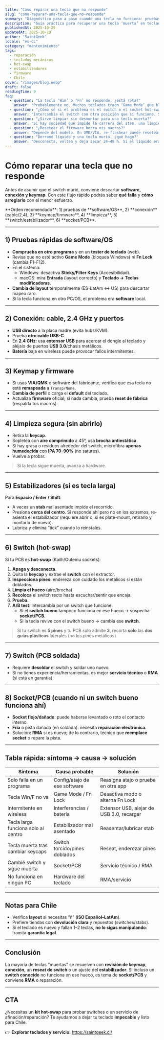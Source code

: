 ```yaml
---
title: "Cómo reparar una tecla que no responde"
slug: "como-reparar-una-tecla-que-no-responde"
summary: "Diagnóstico paso a paso cuando una tecla no funciona: pruebas rápidas de software/OS, cable o 2.4 GHz, capas y firmware, limpieza, estabilizadores y reemplazo de switch en PCB hot-swap."
description: "Guía práctica para recuperar una tecla ‘muerta’ en teclados mecánicos: identificar si es problema de software, conexión, keymap o hardware (switch/estabilizador/socket). Instrucciones para hot-swap, soldado y cuándo solicitar RMA."
publishedAt: 2025-10-29
updatedAt: 2025-10-29
author: "SaintGeek"
locale: "es-CL"
category: "mantenimiento"
tags:
  - reparación
  - teclados mecánicos
  - hot-swap
  - estabilizadores
  - firmware
  - Chile
cover: "/images/blog.webp"
draft: false
readingTime: 9
faq:
  - question: "La tecla ‘Win’ o ‘Fn’ no responde, ¿está rota?"
    answer: "Probablemente no. Muchos teclados traen ‘Game Mode’ que bloquea la tecla Windows y la fila F puede depender de ‘Fn Lock’. Revisa si hay un indicador o combinación para alternarlos y prueba de nuevo."
  - question: "¿Cómo sé si el problema es el switch o el socket hot-swap?"
    answer: "Intercambia el switch con otra posición que sí funcione. Si la tecla ‘muerta’ revive con el switch bueno, era el switch. Si el switch bueno tampoco funciona en ese hueco, sospecha del socket/PCB."
  - question: "¿Sirve limpiar sin desmontar para una tecla muerta?"
    answer: "Si hay suciedad que impide la carrera del stem, una limpieza superficial puede ayudar. Si el contacto interno falló, solo cambiar o resoldar el switch lo arregla."
  - question: "¿Resetear el firmware borra mis macros?"
    answer: "Depende del modelo. En QMK/VIA, re-flashear puede resetear el keymap al default. Exporta tu layout antes de resetear."
  - question: "Derramé líquido y una tecla murió, ¿qué hago?"
    answer: "Desconecta, voltea y deja secar 24–48 h. Si el líquido era azucarado, la solución real es limpieza interna. Si la tecla sigue muerta, requiere servicio (reemplazo de switch/PCB) o RMA."
---
```


# Cómo reparar una tecla que **no responde**

Antes de asumir que el switch murió, conviene descartar **software, conexión y keymap**. Con este flujo rápido podrás saber **qué falla** y **cómo arreglarlo** con el menor esfuerzo.

<Note>
**Orden recomendado**: 1) pruebas de **software/OS**, 2) **conexión** (cable/2.4), 3) **keymap/firmware**, 4) **limpieza**, 5) **switch/estabilizador**, 6) **socket/PCB**.
</Note>

---

## 1) Pruebas rápidas de software/OS

- **Comprueba en otro programa** y en un **tester de teclado** (web).  
- Revisa que no esté activo **Game Mode** (bloquea Windows) ni **Fn Lock** (cambia F1–F12).  
- En el sistema:
  - Windows: desactiva **Sticky/Filter Keys** (Accesibilidad).
  - macOS: mira **Entrada** (layout correcto) y **Teclado → Teclas modificadoras**.
- **Cambia de layout** temporalmente (ES-LatAm ↔ US) para descartar mapeo raro.  
- Si la tecla funciona en otro PC/OS, el problema era **software** local.

---

## 2) Conexión: cable, 2.4 GHz y puertos

- **USB directo** a la placa madre (evita hubs/KVM).  
- Prueba **otro cable USB-C**.  
- En **2.4 GHz**: usa **extensor USB** para acercar el dongle al teclado y aléjalo de puertos **USB 3.0**/chasis metálicos.  
- **Batería** baja en wireless puede provocar fallos intermitentes.

---

## 3) Keymap y firmware

- Si usas **VIA/QMK** o software del fabricante, verifica que esa tecla no esté **remapeada** a `Transp/None`.  
- **Cambia de perfil** o carga el **default** del teclado.  
- Actualiza **firmware** oficial; si nada cambia, prueba **reset de fábrica** (respalda tus macros).

---

## 4) Limpieza segura (sin abrirlo)

- Retira la **keycap**.  
- Sopletea con **aire comprimido** a 45°, usa **brocha antiestática**.  
- Si hay grasa o residuos alrededor del switch, microfibra **apenas humedecida** con **IPA 70–90%** (no satures).  
- Vuelve a probar.  
> Si la tecla sigue muerta, avanza a hardware.

---

## 5) Estabilizadores (si es tecla larga)

Para **Espacio / Enter / Shift**:
- A veces un **stab** mal asentado impide el recorrido.  
- Presiona **cerca del centro**. Si responde ahí pero no en los extremos, re-asienta el estabilizador (requiere abrir o, si es plate-mount, retirarlo y montarlo de nuevo).  
- Lubrica y elimina “tick” cuando lo reinstales.

---

## 6) Switch (hot-swap)

Si tu PCB es **hot-swap** (Kailh/Outemu sockets):

1. **Apaga y desconecta**.  
2. Quita la **keycap** y extrae el **switch** con el extractor.  
3. **Inspecciona pines**: endereza con cuidado los metálicos si están doblados.  
4. **Limpia el hueco** (aire/brocha).  
5. **Recoloca** el switch recto hasta escuchar/sentir que encaja.  
6. **Prueba**.  
7. **A/B test**: intercambia por un switch que funcione.  
   - Si el **switch bueno** tampoco funciona en ese hueco → sospecha **socket/PCB**.  
   - Si la tecla revive con el switch bueno → cambia ese **switch**.

> Si tu switch es **5 pines** y tu PCB solo admite **3**, recorta **solo** las **dos guías plásticas** laterales (no los pines metálicos).

---

## 7) Switch (PCB **soldada**)

- Requiere **desoldar** el switch y soldar uno nuevo.  
- Si no tienes experiencia/herramientas, es mejor **servicio técnico** o **RMA** (si está en garantía).

---

## 8) Socket/PCB (cuando ni un switch bueno funciona ahí)

- **Socket flojo/dañado**: puede haberse levantado o roto el contacto interno.  
- **Fría** o pista dañada (en soldada): necesita **reparación electrónica**.  
- Solución: **RMA** si es nuevo; de lo contrario, técnico que **reemplace socket** o repare la pista.

---

## Tabla rápida: síntoma → causa → solución

| Síntoma | Causa probable | Solución |
|---|---|---|
| Solo falla en un programa | Config/atajo de ese software | Reasigna atajo o prueba en otra app |
| Tecla Win/F no va | Game Mode / Fn Lock | Desactiva modo o alterna Fn Lock |
| Intermitente en wireless | Interferencias / batería | Extensor USB, alejar de USB 3.0, recargar |
| Tecla larga funciona solo al centro | Estabilizador mal asentado | Reasentar/lubricar stab |
| Tecla muerta tras cambiar keycaps | Switch torcido/pines doblados | Reseat, enderezar pines |
| Cambié switch y sigue muerta | Socket/PCB | Servicio técnico / RMA |
| No funciona en ningún PC | Hardware del teclado | RMA/servicio |

---

## Notas para Chile

- Verifica **layout** si necesitas “ñ” (**ISO Español–LatAm**).  
- Prefiere tiendas con **devolución clara** y repuestos (switches/stabs).  
- Si el teclado es nuevo y fallan 1–2 teclas, **no lo sigas manipulando**: tramita **garantía legal**.

---

## Conclusión

La mayoría de teclas “muertas” se resuelven con **revisión de keymap**, **conexión**, un **reseat de switch** o un ajuste del **estabilizador**. Si incluso un **switch conocido** no funciona en ese hueco, es tema de **socket/PCB** y conviene **RMA** o reparación.

---

## CTA

¿Necesitas un **kit hot-swap** para probar switches o un servicio de afinación/reparación? Te ayudamos a dejar tu teclado **impecable** y listo para Chile.

👉 **Explorar teclados y servicio:** https://saintgeek.cl/
